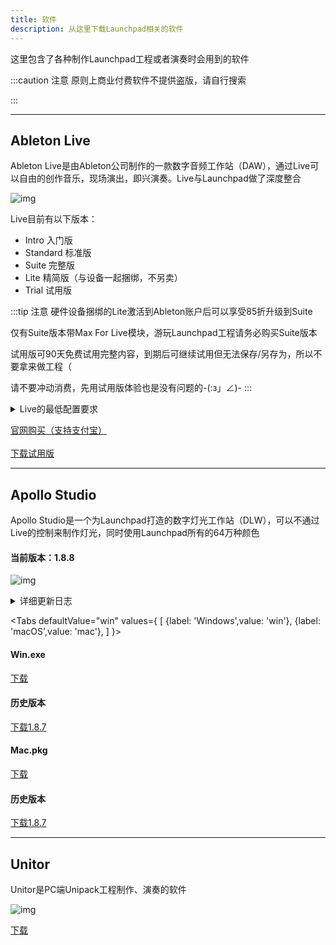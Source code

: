 ```yaml
---
title: 软件
description: 从这里下载Launchpad相关的软件
---
```


这里包含了各种制作Launchpad工程或者演奏时会用到的软件

:::caution 注意
原则上商业付费软件不提供盗版，请自行搜索

:::

----

## Ableton Live

Ableton Live是由Ableton公司制作的一款数字音频工作站（DAW），通过Live可以自由的创作音乐，现场演出，即兴演奏。Live与Launchpad做了深度整合

![img](/img/software/live-150x150.png)

Live目前有以下版本：
* Intro 入门版
* Standard 标准版
* Suite 完整版
* Lite 精简版（与设备一起捆绑，不另卖）
* Trial 试用版

:::tip 注意
硬件设备捆绑的Lite激活到Ableton账户后可以享受85折升级到Suite

仅有Suite版本带Max For Live模块，游玩Launchpad工程请务必购买Suite版本

试用版可90天免费试用完整内容，到期后可继续试用但无法保存/另存为，所以不要拿来做工程（

请不要冲动消费，先用试用版体验也是没有问题的-(:з」∠)-
:::

<details>
  <summary>Live的最低配置要求</summary>
<Tabs
  defaultValue="win"
  values={
      [
        {label: 'Windows',value: 'win'},
        {label: 'macOS',value: 'mac'},
      ]
  }>
  <TabItem value="win">

* Windows 10（1909及更高版本）
* Intel® Core™ i5 处理器或 AMD 多核处理器。
* 8 GB 内存
* 1366x768 显示分辨率
* 支持 Link 的 ASIO 兼容音频硬件（同时可保证高品质的音频性能)
* 连接网络，获得 Live 授权 (建议使用高速网络连接，以便更快速地下载额外文件或更新 Live)
* 在进行基本安装时，系统磁盘上需要大约 3 GB 的空间 (建议预留 8 GB 的可用磁盘空间)
* 需要最多 76 GB 的磁盘空间来储存额外的音色文件 _(可选)_


  </TabItem>
  <TabItem value="mac">

* macOS High Sierra 10.13 至 Monterey 12
* Intel® Core™ i5 处理器或 Apple M1
* 8 GB 内存
* 1280x800 显示分辨率
* 建议使用与 Core Audio 兼容的音频接口
* 连接网络，获得 Live 授权 (建议使用高速网络连接，以便更快速地下载额外文件或更新 Live)
* 在进行基本安装时，系统磁盘上需要大约 3 GB 的空间 (建议预留 8 GB 的可用磁盘空间)
* 需要最多 76 GB 的磁盘空间来储存额外的音色文件 _(可选)_


  </TabItem>
</Tabs>
</details>

<a
  className="button button--lg button--outline button--primary"
  target="_blank"
  href="https://www.ableton.com/zh-cn/shop/live/">
  官网购买（支持支付宝）
</a>
<br/>
<br/>
<a
  className="button button--lg button--outline button--primary"
  target="_blank"
  href="https://www.ableton.com/zh-cn/trial/">
  下载试用版
</a>

----

## Apollo Studio

Apollo Studio是一个为Launchpad打造的数字灯光工作站（DLW），可以不通过Live的控制来制作灯光，同时使用Launchpad所有的64万种颜色

#### 当前版本：1.8.8

![img](/img/software/apollostudioicon-150x150.png)

<details>
  <summary>详细更新日志</summary>
  <div>
    <div>（无翻译，凑合看吧）</div>
    <br/>
    <details>
      <summary>1.8.8</summary>
      <div>Changes:</div>
      <div>- Blocked the new Launchpad X and Mini MK3 1.0.5 firmware update (revisions 408 and 454 respectively) due to issues with Legacy mode. Please continue to use the long-standing versions, which you can still get from the Launchpad Firmware Utility.</div>
      <div>- Fixed an issue where really long delta-encoded GIFs would fail to import into the Pattern editor (thanks Slashed!)</div>
      <div>- Importing delta-encoded GIFs is now significantly faster.</div>
      <div>- When importing MIDI or image files into the Pattern editor, there is now a progress bar visible with the ability to cancel the importing action.</div>
    </details>
    <details>
      <summary>1.8.7</summary>
      <div>Changes:</div>
      <div>Fixed a regression introduced in version 1.8.5 where the Pattern device would misbehave when placed in certain containers, especially Multi.</div>
    </details>
  </div>
</details>

<Tabs
  defaultValue="win"
  values={
      [
        {label: 'Windows',value: 'win'},
        {label: 'macOS',value: 'mac'},
      ]
  }>
  <TabItem value="win">

#### Win.exe
<a
  className="button button--lg button--outline button--primary"
  target="_self"
  href="https://dl.deltaasterism.com/storage/apollostudio/latest-rel/1.8.8/Apollo-1.8.8-Win.exe">
  下载
</a>

#### 

#### 历史版本
[下载1.8.7](https://dl.deltaasterism.com/storage/apollostudio/latest-rel/1.8.7/Apollo-1.8.7-Win.exe)

  </TabItem>
  <TabItem value="mac">

#### Mac.pkg
<a
  className="button button--lg button--outline button--primary"
  target="_self"
  href="https://dl.deltaasterism.com/storage/apollostudio/latest-rel/1.8.8/Apollo-1.8.8-Mac.pkg">
  下载
</a>

#### 

#### 历史版本
[下载1.8.7](https://dl.deltaasterism.com/storage/apollostudio/latest-rel/1.8.7/Apollo-1.8.7-Mac.pkg)

  </TabItem>
</Tabs>

----

## Unitor

Unitor是PC端Unipack工程制作、演奏的软件

![img](/img/software/unitor.png)

<a
  className="button button--lg button--outline button--primary"
  target="_self"
  href="https://dl.deltaasterism.com/storage/unitor/Unitor-3.1.2.2.zip">
  下载
</a>
